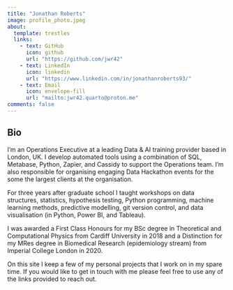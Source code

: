 ```yaml
---
title: "Jonathan Roberts"
image: profile_photo.jpeg
about:
  template: trestles
  links:
    - text: GitHub
      icon: github
      url: "https://github.com/jwr42"
    - text: LinkedIn
      icon: linkedin
      url: "https://www.linkedin.com/in/jonathanroberts93/"
    - text: Email
      icon: envelope-fill
      url: "mailto:jwr42.quarto@proton.me"
comments: false
---
```


## Bio

I'm an Operations Executive at a leading Data & AI training provider based in London, UK. I develop automated tools using a combination of SQL, Metabase, Python, Zapier, and Cassidy to support the Operations team. I'm also responsible for organising engaging Data Hackathon events for the some the largest clients at the organisation.

For three years after graduate school I taught workshops on data structures, statistics, hypothesis testing, Python programming, machine learning methods, predictive modelling, git version control, and data visualisation (in Python, Power BI, and Tableau). 

I was awarded a First Class Honours for my BSc degree in Theoretical and Computational Physics from Cardiff University in 2018 and a Distinction for my MRes degree in Biomedical Research (epidemiology stream) from Imperial College London in 2020.

On this site I keep a few of my personal projects that I work on in my spare time. If you would like to get in touch with me please feel free to use any of the links provided to reach out.
